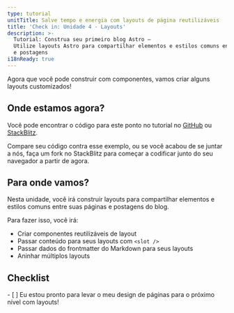 ```yaml
---
type: tutorial
unitTitle: Salve tempo e energia com layouts de página reutilizáveis
title: 'Check in: Unidade 4 - Layouts'
description: >-
  Tutorial: Construa seu primeiro blog Astro —
  Utilize layouts Astro para compartilhar elementos e estilos comuns entre suas páginas
  e postagens
i18nReady: true
---
```


Agora que você pode construir com componentes, vamos criar alguns layouts customizados!

## Onde estamos agora?

Você pode encontrar o código para este ponto no tutorial no [GitHub](https://github.com/withastro/blog-tutorial-demo/tree/unit-4/start) ou
[StackBlitz](https://stackblitz.com/github/withastro/blog-tutorial-demo/tree/unit-4/start?file=src/pages/index.astro).

Compare seu código contra esse exemplo, ou se você acabou de se juntar a nós, faça um fork no StackBlitz para começar a codificar junto do seu navegador a partir de agora.

## Para onde vamos?

Nesta unidade, você irá construir layouts para compartilhar elementos e estilos comuns entre suas páginas e postagens do blog.

Para fazer isso, você irá:

- Criar componentes reutilizáveis de layout
- Passar conteúdo para seus layouts com `<slot />`
- Passar dados do frontmatter do Markdown para seus layouts
- Aninhar múltiplos layouts



<Box icon="check-list">

## Checklist

<Checklist>
- [ ] Eu estou pronto para levar o meu design de páginas para o próximo nível com layouts!
</Checklist>
</Box>

